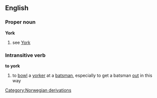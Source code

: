 ==English==
===Proper noun===
'''York'''
# see [[York]]

===Intransitive verb===
'''to york'''
#{{cricket}} to [[bowl]] a [[yorker]] at a [[batsman]], especially to get a batsman [[out]] in this way

[[Category:Norwegian derivations]]